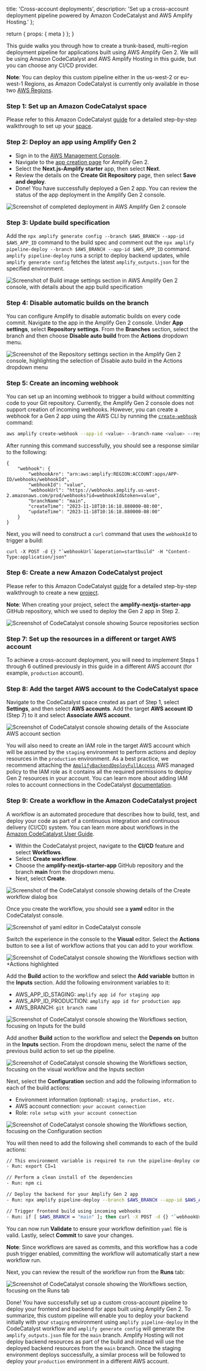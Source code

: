   title: 'Cross-account deployments',
  description:
    'Set up a cross-account deployment pipeline powered by Amazon CodeCatalyst and AWS Amplify Hosting.'
};

  return {
    props: {
      meta
    }
  };
}

This guide walks you through how to create a trunk-based, multi-region deployment pipeline for applications built using AWS Amplify Gen 2. We will be using Amazon CodeCatalyst and AWS Amplify Hosting in this guide, but you can choose any CI/CD provider.

<Callout info>

**Note**: You can deploy this custom pipeline either in the us-west-2 or eu-west-1 Regions, as Amazon CodeCatalyst is currently only available in those two [AWS Regions](https://docs.aws.amazon.com/general/latest/gr/codecatalyst.html).

</Callout>

### Step 1: Set up an Amazon CodeCatalyst space

Please refer to this Amazon CodeCatalyst [guide](https://docs.aws.amazon.com/codecatalyst/latest/userguide/setting-up-topnode.html) for a detailed step-by-step walkthrough to set up your [space](https://docs.aws.amazon.com/codecatalyst/latest/userguide/spaces.html).

### Step 2: Deploy an app using Amplify Gen 2

- Sign in to the [AWS Management Console](https://console.aws.amazon.com/).
- Navigate to the [app creation page](https://us-west-2.console.aws.amazon.com/amplify/create) for Amplify Gen 2.
- Select the **Next.js-Amplify starter** app, then select **Next**.
- Review the details on the **Create Git Repository** page, then select **Save and deploy**.
- Done! You have successfully deployed a Gen 2 app. You can review the status of the app deployment in the Amplify Gen 2 console.

![Screenshot of completed deployment in AWS Amplify Gen 2 console](images/gen2/cross-account-deployments/pipeline1.png)

### Step 3: Update build specification

Add the `npx amplify generate config --branch $AWS_BRANCH --app-id $AWS_APP_ID` command to the build spec and comment out the `npx amplify pipeline-deploy --branch $AWS_BRANCH --app-id $AWS_APP_ID` command. `amplify pipeline-deploy` runs a script to deploy backend updates, while `amplify generate config` fetches the latest `amplify_outputs.json` for the specified environment.

![Screenshot of Build image settings section in AWS Amplify Gen 2 console, with details about the app build specification](images/gen2/cross-account-deployments/pipeline10.png)

### Step 4: Disable automatic builds on the branch

You can configure Amplify to disable automatic builds on every code commit. Navigate to the app in the Amplify Gen 2 console. Under **App settings**, select **Repository settings**. From the **Branches** section, select the branch and then choose **Disable auto build** from the **Actions** dropdown menu.

![Screenshot of the Repository settings section in the Amplify Gen 2 console, highlighting the selection of Disable auto build in the Actions dropdown menu](images/gen2/cross-account-deployments/pipeline9.png)

### Step 5: Create an incoming webhook

You can set up an incoming webhook to trigger a build without committing code to your Git repository. Currently, the Amplify Gen 2 console does not support creation of incoming webhooks. However, you can create a webhook for a Gen 2 app using the AWS CLI by running the [`create-webhook`](https://awscli.amazonaws.com/v2/documentation/api/latest/reference/amplify/create-webhook.html) command:

```bash
aws amplify create-webhook --app-id <value> --branch-name <value> --region <value>
```

After running this command successfully, you should see a response similar to the following:

```
{
    "webhook": {
        "webhookArn": "arn:aws:amplify:REGION:ACCOUNT:apps/APP-ID/webhooks/webhookId",
        "webhookId": "value",
        "webhookUrl": "https://webhooks.amplify.us-west-2.amazonaws.com/prod/webhooks?id=webhookId&token=value",
        "branchName": "main",
        "createTime": "2023-11-18T10:16:18.880000-08:00",
        "updateTime": "2023-11-18T10:16:18.880000-08:00"
    }
}
```

Next, you will need to construct a `curl` command that uses the `webhookId` to trigger a build:

```
curl -X POST -d {} "`webhookUrl`&operation=startbuild" -H "Content-Type:application/json"
```

### Step 6: Create a new Amazon CodeCatalyst project

Please refer to this Amazon CodeCatalyst [guide](https://docs.aws.amazon.com/codecatalyst/latest/userguide/projects-create.html#projects-create-github) for a detailed step-by-step walkthrough to create a new [project](https://docs.aws.amazon.com/codecatalyst/latest/userguide/projects.html).

<Callout info>

**Note**: When creating your project, select the **amplify-nextjs-starter-app** GitHub repository, which we used to deploy the Gen 2 app in Step 2.

</Callout>

![Screenshot of CodeCatalyst console showing Source repositories section](images/gen2/cross-account-deployments/pipeline2.png)

### Step 7: Set up the resources in a different or target AWS account

To achieve a cross-account deployment, you will need to implement Steps 1 through 6 outlined previously in this guide in a different AWS account (for example, `production` account).

### Step 8: Add the target AWS account to the CodeCatalyst space

Navigate to the CodeCatalyst space created as part of Step 1, select **Settings**, and then select **AWS accounts**. Add the target **AWS account ID** (Step 7) to it and select **Associate AWS account**.

![Screenshot of CodeCatalyst console showing details of the Associate AWS account section](images/gen2/cross-account-deployments/pipeline12.png)

You will also need to create an IAM role in the target AWS account which will be assumed by the `staging` environment to perform actions and deploy resources in the `production` environment. As a best practice, we recommend attaching the [`AmplifyBackendDeployFullAccess`](https://docs.aws.amazon.com/amplify/latest/userguide/security-iam-awsmanpol.html#security-iam-awsmanpol-AmplifyBackendDeployFullAccess) AWS managed policy to the IAM role as it contains all the required permissions to deploy Gen 2 resources in your account. You can learn more about adding IAM roles to account connections in the CodeCatalyst [documentation](https://docs.aws.amazon.com/codecatalyst/latest/userguide/ipa-connect-account-addroles.html).

### Step 9: Create a workflow in the Amazon CodeCatalyst project

A workflow is an automated procedure that describes how to build, test, and deploy your code as part of a continuous integration and continuous delivery (CI/CD) system. You can learn more about workflows in the [Amazon CodeCatalyst User Guide](https://docs.aws.amazon.com/codecatalyst/latest/userguide/flows.html).

- Within the CodeCatalyst project, navigate to the **CI/CD** feature and select **Workflows**.
- Select **Create workflow**.
- Choose the **amplify-nextjs-starter-app** GitHub repository and the branch **main** from the dropdown menu.
- Next, select **Create**.

![Screenshot of the CodeCatalyst console showing details of the Create workflow dialog box](images/gen2/cross-account-deployments/pipeline3.png)

Once you create the workflow, you should see a **yaml** editor in the CodeCatalyst console.

![Screenshot of yaml editor in CodeCatalyst console](images/gen2/cross-account-deployments/pipeline4.png)

Switch the experience in the console to the **Visual** editor. Select the **Actions** button to see a list of workflow actions that you can add to your workflow.

![Screenshot of CodeCatalyst console showing the Workflows section with +Actions highlighted](images/gen2/cross-account-deployments/pipeline5.png)

Add the **Build** action to the workflow and select the **Add variable** button in the **Inputs** section. Add the following environment variables to it:

- AWS_APP_ID_STAGING: `amplify app id for staging app`
- AWS_APP_ID_PRODUCTION: `amplify app id for production app`
- AWS_BRANCH: `git branch name`

![Screenshot of CodeCatalyst console showing the Workflows section, focusing on Inputs for the build](images/gen2/cross-account-deployments/pipeline13.png)

Add another **Build** action to the workflow and select the **Depends on** button in the **Inputs** section. From the dropdown menu, select the name of the previous build action to set up the pipeline.

![Screenshot of CodeCatalyst console showing the Workflows section, focusing on the visual workflow and the Inputs section](images/gen2/cross-account-deployments/pipeline14.png)

Next, select the **Configuration** section and add the following information to each of the build actions:

- Environment information (optional): `staging, production, etc.`
- AWS account connection: `your account connection`
- Role: `role setup with your account connection`

![Screenshot of CodeCatalyst console showing the Workflows section, focusing on the Configuration section](images/gen2/cross-account-deployments/pipeline8.png)

You will then need to add the following shell commands to each of the build actions:

```bash
// This environment variable is required to run the pipeline-deploy command in a non Amplify CI environment
- Run: export CI=1

// Perform a clean install of the dependencies
- Run: npm ci

// Deploy the backend for your Amplify Gen 2 app
- Run: npx amplify pipeline-deploy --branch $AWS_BRANCH --app-id $AWS_APP_ID

// Trigger frontend build using incoming webhooks
- Run: if [ $AWS_BRANCH = "main" ]; then curl -X POST -d {} "`webhookUrl`&operation=startbuild" -H "Content-Type:application/json"; fi
```

You can now run **Validate** to ensure your workflow definition `yaml` file is valid. Lastly, select **Commit** to save your changes.

<Callout info>

**Note**: Since workflows are saved as commits, and this workflow has a code push trigger enabled, committing the workflow will automatically start a new workflow run.

</Callout>

Next, you can review the result of the workflow run from the **Runs** tab:

![Screenshot of CodeCatalyst console showing the Workflows section, focusing on the Runs tab](images/gen2/cross-account-deployments/pipeline11.png)

Done! You have successfully set up a custom cross-account pipeline to deploy your frontend and backend for apps built using Amplify Gen 2. To summarize, this custom pipeline will enable you to deploy your backend initially with your `staging` environment using `amplify pipeline-deploy` in the CodeCatalyst workflow and `amplify generate config` will generate the `amplify_outputs.json` file for the `main` branch. Amplify Hosting will not deploy backend resources as part of the build and instead will use the deployed backend resources from the `main` branch. Once the staging environment deploys successfully, a similar process will be followed to deploy your `production` environment in a different AWS account.
